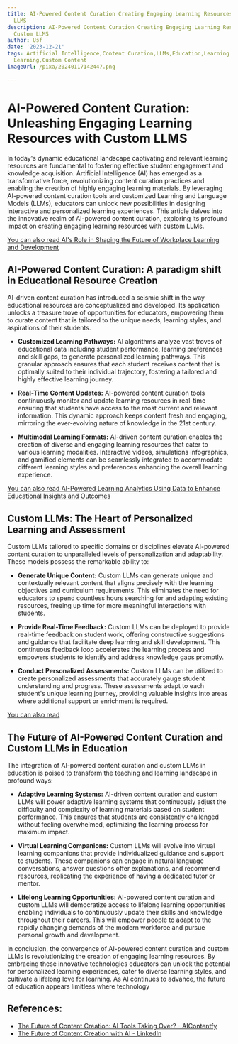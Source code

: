 ```yaml
---
title: AI-Powered Content Curation Creating Engaging Learning Resources with Custom
  LLMS
description: AI-Powered Content Curation Creating Engaging Learning Resources with
  Custom LLMS
author: Usf
date: '2023-12-21'
tags: Artificial Intelligence,Content Curation,LLMs,Education,Learning Resources,Personalized
  Learning,Custom Content
imageUrl: /pixa/20240117142447.png

---
```

# AI-Powered Content Curation: Unleashing Engaging Learning Resources with Custom LLMS

In today's dynamic educational landscape captivating and relevant learning resources are fundamental to fostering effective student  engagement and knowledge acquisition. Artificial Intelligence  (AI) has emerged as a transformative force, revolutionizing content curation practices and  enabling the creation of highly engaging learning materials. By leveraging AI-powered content curation tools and customized Learning and Language Models (LLMs), educators can unlock new possibilities in designing interactive and personalized learning experiences. This article delves into the innovative  realm of AI-powered content curation, exploring its profound impact on creating  engaging learning resources with custom  LLMs.

[You can also read AI's Role in Shaping the Future  of Workplace Learning and Development](AI%27s%20Role%20in%20Shaping%20the%20Future%20of%20Workplace%20Learning%20and%20Development)


##  AI-Powered Content Curation: A paradigm shift in Educational Resource Creation

AI-driven content curation has introduced a seismic  shift in the way educational resources are conceptualized and  developed. Its application unlocks a treasure trove of opportunities for educators, empowering them to curate content  that  is tailored  to the unique needs,  learning styles, and aspirations of  their students.

- **Customized  Learning Pathways:** AI algorithms analyze vast troves  of educational data including  student performance, learning preferences  and skill gaps, to generate personalized learning pathways. This granular approach ensures that each student receives content that is  optimally suited to their individual trajectory, fostering a tailored and highly effective learning journey.

- **Real-Time Content Updates:** AI-powered  content  curation  tools continuously monitor and  update learning resources in real-time ensuring that  students have  access to the most current and relevant information.  This dynamic approach keeps content fresh and engaging, mirroring the ever-evolving nature of  knowledge in the 21st century.

- **Multimodal Learning Formats:** AI-driven content curation enables the  creation of diverse  and engaging learning resources that  cater to various learning modalities. Interactive videos, simulations infographics, and gamified elements can be  seamlessly integrated to accommodate different learning styles and preferences  enhancing the overall learning experience.

[You can also read AI-Powered Learning  Analytics Using  Data to Enhance Educational Insights  and Outcomes](AI-Powered%20Learning%20Analytics%20Using%20Data%20to%20Enhance%20Educational%20Insights%20and%20Outcomes)


## Custom LLMs: The Heart of Personalized Learning and Assessment

Custom LLMs tailored to specific domains or disciplines  elevate AI-powered content curation to  unparalleled levels of  personalization and adaptability. These models possess the remarkable ability to:

- **Generate Unique  Content:** Custom LLMs  can generate unique and contextually relevant content that aligns precisely with  the learning objectives and curriculum requirements. This eliminates  the need for educators to  spend  countless hours searching  for and adapting existing resources, freeing up time for more meaningful  interactions with students.

- **Provide Real-Time Feedback:** Custom LLMs can be deployed to provide real-time  feedback on student work, offering constructive  suggestions  and guidance  that facilitate deep learning and skill development. This continuous feedback loop accelerates the  learning process and empowers students to identify and address knowledge  gaps promptly.

- **Conduct Personalized Assessments:** Custom LLMs can be utilized to create personalized assessments that accurately gauge student understanding and progress. These assessments adapt to each student's unique learning journey, providing valuable insights into areas where additional support or enrichment is required.

[You can also read ]()


## The Future of AI-Powered Content Curation and Custom LLMs in Education

The integration of AI-powered content curation and custom LLMs in education  is  poised to transform the teaching and  learning landscape in profound ways:

- **Adaptive  Learning  Systems:** AI-driven content curation  and custom LLMs will power adaptive learning systems that continuously adjust the difficulty and complexity of learning materials based on student performance. This ensures  that students  are  consistently challenged  without feeling overwhelmed, optimizing the learning process for maximum  impact.

- **Virtual Learning Companions:** Custom LLMs will evolve into virtual learning companions that provide  individualized guidance and support to students. These companions can  engage in  natural language conversations, answer questions offer explanations, and recommend resources, replicating the experience of having a dedicated tutor  or mentor.

- **Lifelong Learning  Opportunities:** AI-powered content curation and custom LLMs will democratize access to lifelong learning opportunities enabling individuals to continuously update their skills and knowledge throughout their careers. This will empower people to adapt to the rapidly changing demands of the modern workforce and pursue personal growth and development.

In conclusion, the convergence of AI-powered content curation and custom LLMs is revolutionizing the creation of engaging learning resources. By embracing these innovative technologies educators can unlock the potential for personalized learning experiences, cater to diverse learning styles, and cultivate a lifelong love for learning. As AI continues to advance, the future  of education appears limitless  where technology

## References:
- [The Future of Content Creation: AI Tools Taking Over? - AIContentfy](https://aicontentfy.com/en/blog/future-of-content-creation-ai-tools-taking-over)
- [The Future of Content Creation with AI - LinkedIn](https://www.linkedin.com/pulse/future-content-creation-ai-jaldesa-adan-hawwf?trk=article-ssr-frontend-pulse_more-articles_related-content-card)

